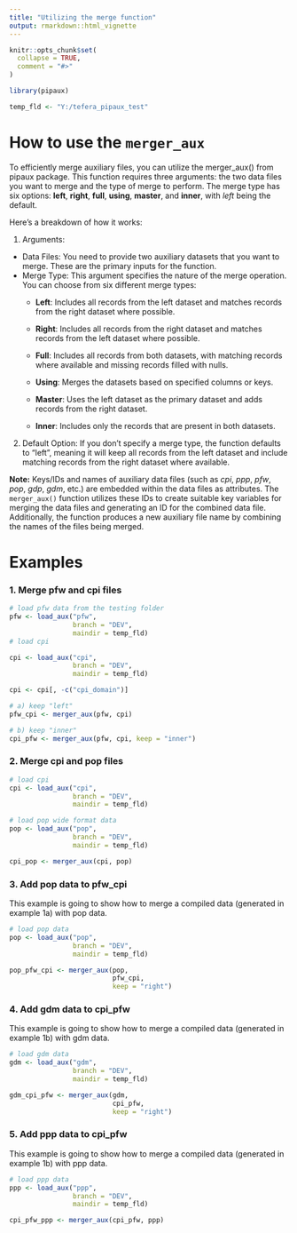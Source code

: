 ```yaml
---
title: "Utilizing the merge function"
output: rmarkdown::html_vignette
---
```


```r
knitr::opts_chunk$set(
  collapse = TRUE,
  comment = "#>"
)
```

```r

library(pipaux)

temp_fld <- "Y:/tefera_pipaux_test"

```

# How to use the `merger_aux`

To efficiently merge auxiliary files, you can utilize the merger_aux() from pipaux package. This function requires three arguments: the two data files you want to merge and the type of merge to perform. The merge type has six options: **left**, **right**, **full**, **using**, **master**, and **inner**, with *left* being the default.

Here’s a breakdown of how it works:

1.  Arguments:

-   Data Files: You need to provide two auxiliary datasets that you want to merge. These are the primary inputs for the function.
-   Merge Type: This argument specifies the nature of the merge operation. You can choose from six different merge types:
    -   **Left**: Includes all records from the left dataset and matches records from the right dataset where possible.

    -   **Right**: Includes all records from the right dataset and matches records from the left dataset where possible.

    -   **Full**: Includes all records from both datasets, with matching records where available and missing records filled with nulls.

    -   **Using**: Merges the datasets based on specified columns or keys.

    -   **Master**: Uses the left dataset as the primary dataset and adds records from the right dataset.

    -   **Inner**: Includes only the records that are present in both datasets.

2.  Default Option: If you don’t specify a merge type, the function defaults to "left", meaning it will keep all records from the left dataset and include matching records from the right dataset where available.

**Note:** Keys/IDs and names of auxiliary data files (such as *cpi*, *ppp*, *pfw*, *pop*, *gdp*, *gdm*, etc.) are embedded within the data files as attributes. The `merger_aux()` function utilizes these IDs to create suitable key variables for merging the data files and generating an ID for the combined data file. Additionally, the function produces a new auxiliary file name by combining the names of the files being merged.

# Examples

### 1. Merge pfw and cpi files

```r

# load pfw data from the testing folder
pfw <- load_aux("pfw", 
                branch = "DEV",
                maindir = temp_fld)
# load cpi

cpi <- load_aux("cpi", 
                branch = "DEV",
                maindir = temp_fld)

cpi <- cpi[, -c("cpi_domain")]

# a) keep "left"
pfw_cpi <- merger_aux(pfw, cpi)

# b) keep "inner"
cpi_pfw <- merger_aux(pfw, cpi, keep = "inner")

```

### 2. Merge cpi and pop files

```r

# load cpi
cpi <- load_aux("cpi", 
                branch = "DEV",
                maindir = temp_fld)

# load pop wide format data
pop <- load_aux("pop", 
                branch = "DEV",
                maindir = temp_fld)

cpi_pop <- merger_aux(cpi, pop)

```

### 3. Add pop data to pfw_cpi 

This example is going to show how to merge a compiled data (generated in example 1a) with pop data.

```r

# load pop data
pop <- load_aux("pop", 
                branch = "DEV",
                maindir = temp_fld)

pop_pfw_cpi <- merger_aux(pop, 
                          pfw_cpi, 
                          keep = "right")

```
### 4. Add gdm data to cpi_pfw 

This example is going to show how to merge a compiled data (generated in example 1b) with gdm data.

```r

# load gdm data
gdm <- load_aux("gdm", 
                branch = "DEV",
                maindir = temp_fld)

gdm_cpi_pfw <- merger_aux(gdm,
                          cpi_pfw,
                          keep = "right")

```

### 5. Add ppp data to cpi_pfw 

This example is going to show how to merge a compiled data (generated in example 1b) with ppp data.

```r

# load ppp data
ppp <- load_aux("ppp", 
                branch = "DEV",
                maindir = temp_fld)

cpi_pfw_ppp <- merger_aux(cpi_pfw, ppp)

```
